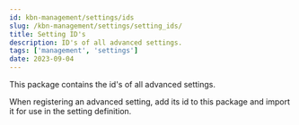 ```yaml
---
id: kbn-management/settings/ids
slug: /kbn-management/settings/setting_ids/
title: Setting ID's
description: ID's of all advanced settings.
tags: ['management', 'settings']
date: 2023-09-04
---
```


This package contains the id's of all advanced settings.

When registering an advanced setting, add its id to this package and import it for use in the setting definition.
